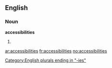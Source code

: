 ==English==

===Noun===
'''accessibilities'''

# {{plural of|[[accessibility]]}}

[[Category:English plurals ending in "-ies"]]

[[ar:accessibilities]]
[[fr:accessibilities]]
[[no:accessibilities]]